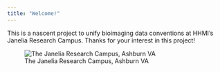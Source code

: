 ```yaml
---
title: "Welcome!"
---
```


:::{.column-page}
This is a nascent project to unify bioimaging data conventions at HHMI's Janelia Research Campus. Thanks for your interest in this project!

![The Janelia Research Campus, Ashburn VA](janelia.jpg)
:::

